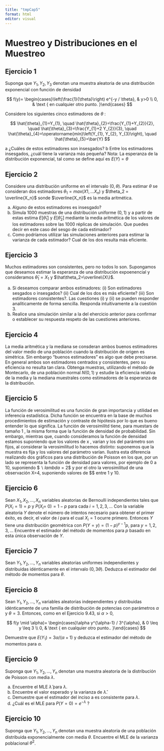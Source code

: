 ```yaml
---
title: "tmpCap5"
format: html
editor: visual
---
```


# Muestreo y Distribuciones en el Muestreo

## Ejercicio 1 
<!-- [W_M 8.8]  -->

Suponga que $Y_{1}, Y_{2}, Y_{3}$ denotan una muestra aleatoria de una distribución exponencial con función de densidad

$$
f(y)= \begin{cases}\left(\frac{1}{\theta}\right) e^{-y / \theta}, & y>0 \\ 0, & \text { en cualquier otro punto. }\end{cases}
$$

Considere los siguientes cinco estimadores de $\theta$ :

$$
\hat{\theta}_{1}=Y_{1}, \quad \hat{\theta}_{2}=\frac{Y_{1}+Y_{2}}{2}, \quad \hat{\theta}_{3}=\frac{Y_{1}+2 Y_{2}}{3}, \quad \hat{\theta}_{4}=\operatorname{mín}\left(Y_{1}, Y_{2}, Y_{3}\right), \quad \hat{\theta}_{5}=\bar{Y}
$$

a ¿Cuáles de estos estimadores son insesgados?
b Entre los estimadores insesgados, ¿cuál tiene la varianza más pequeña?
Nota: La esperanza de la distribución exponencial, tal como se define aquí es $E(Y)= \theta$



## Ejercicio 2 
<!-- [Propi] -->

Considere una distribución uniforme en el intervalo $(0, \theta)$. Para estimar $\theta$ se consideran dos estimadores $\theta_1 = max(X1,...X_n)$ y $\theta_2 = \overline{X_n}$ sonde $\overline{X_n}$ es la media aritmética.

a. Alguno de estos estimadores es insesgado?
b. Simula 1000 muestras de una distribución uniforme $(0,1)$ y a partir de estas estima $E[\hat \theta_1]$ y $E[\hat \theta_2]$ mediante la media aritmética de los valores de los estimadores sobre las 1000 réplicas de simulación. Que puedes decir en este caso del sesgo de cada estimador?
c. Como podríamos utilizar las simulaciones anteriores para estimar la varianza de cada estimador? Cual de los dos resulta más eficiente.

## Ejercicio 3 
<!-- [Propi] -->

Muchos estimadores son consistentes, pero no todos lo son. Supongamos que deseamos estimar la esperanza de una distribución expoenencial y consideramos $\hat \theta_1 = X_1$ y $\hat\theta_2=\overline\{X\}$.

a. Si deseamos comparar ambos estimadores: (i) Son estimadores sesgados o insesgados? (ii) Cual de los dos es más eficiente? (iii) Son estimadores consistentes?. Las cuestiones (i) y (ii) se pueden responder analíticamente de forma sencilla. Responda intuítivamente a la cuestión 3.
b. Realice una simulación similar a la del ehercicio anterior para confirmar o establecer su respuesta respeto de las cuestiones anteriores.

## Ejercicio 4 
<!-- [7.6 Peña] -->

La media aritmética y la mediana se consderan ambos buenos estimadores del valor medio de una población cuando la distribución de origen es simétrica. Sin embargo "buenos estimadores" es algo que debe precisarse. En general ambos son estimadores centrados y consistentes, pero su eficiencia no resulta tan clara.
Obtenga muestras, utilizando el método de Montecarlo, de una población normal $N(0,1)$ y estudie la eficiencia relativa de la media y la mediana muestrales como estimadores de la esperanza de la distribución.

## Ejercicio 5 
<!-- [Propi] -->

La función de verosimilitud es una función de gran importancia y utilidad en inferencia estadística. Dicha función se encuentra en la base de muchos procedimientos de estimación y contraste de hipótesis por lo que es bueno entender lo que significa. La función de verosimilitd tiene, para muestars de tamaño 1 , la misma forma que la función de densidad de probabilidad. Sin embargo, mientras que, cuando consideramos la función de densidad estamos suponiendo que los valores de x , varian y los del parámetro son fijos, al considerar la verosimilitud lo hacemos distinto: suponemos que la muestra es fija y los valores del parámetro varían. Ilustra esta diferencia realizando dos gráficos para una distribución de Poisson en los que, por un lado se representa la función de densidad para valores, por ejemplo de 0 a 10, suponiendo $\$ \backslash l a m b d a=2 \$$ y por el otro la verosimilitud de una observación X=4, suponiendo valores de \$\lambda\$ entre 1 y 10.

## Ejercicio 6 
<!-- [W 9.76] -->

Sean $X_{1}, X_{2}, \ldots, X_{n}$ variables aleatorias de Bernoulli independientes tales que $P\left(X_{i}=1\right)=p$ y $P\left(X_{i}=\right.$ $0)=1-p$ para cada $i=1,2,3, \ldots$ Con la variable aleatoria $Y$ denote el número de intentos necesario para obtener el primer éxito, es decir, el valor de $i$ para el cual $X_{i}=1$ ocurre primero. Entonces $Y$ tiene una distribución geométrica con $P(Y=y)=(1-p)^{y-1} p$, para $y=1,2,3, \ldots$ Encuentre el estimador del método de momentos para $p$ basado en esta única observación de $Y$.

## Ejercicio 7 
<!-- [W 9.77] -->
Sean $Y_{1}, Y_{2}, \ldots, Y_{n}$ variables aleatorias uniformes independientes y distribuidas idénticamente en el intervalo $(0,3 \theta)$. Deduzca el estimador del método de momentos para $\theta$.

## Ejercicio 8
<!-- [W 9.78] -->

Sean $Y_{1}, Y_{2}, \ldots, Y_{n}$ variables aleatorias independientes y distribuidas idénticamente de una familia de distribución de potencias con parámetros $\alpha$ y $\theta=3$. Entonces, como en el Ejercicio 9.43, si $\alpha>0$,

$$
f(y \mid \alpha)= \begin{cases}\alpha y^{\alpha-1} / 3^{\alpha}, & 0 \leq y \leq 3 \\ 0, & \text { en cualquier otro punto.. }\end{cases}
$$

Demuestre que $E\left(Y_{1}\right)=3 \alpha /(\alpha+1)$ y deduzca el estimador del método de momentos para $\alpha$.

## Ejercicio 9 
<!-- [W-M 80] -->

Suponga que $Y_{1}, Y_{2}, \ldots, Y_{n}$ denotan una muestra aleatoria de la distribución de Poisson con media $\lambda$.

a. Encuentre el MLE $\hat{\lambda}$ para $\lambda$.
b. Encuentre el valor esperado y la varianza de $\hat{\lambda}$.
c. Demuestre que el estimador del inciso a es consistente para $\lambda$.
d. ¿Cuál es el MLE para $P(Y=0)=e^{-\lambda}$ ?

## Ejercicio 10
<!-- [W-M 80, 81] -->

Suponga que $Y_{1}, Y_{2}, \ldots, Y_{n}$ denotan una muestra aleatoria de una población distribuida exponencialmente con media $\theta$. Encuentre el MLE de la varianza poblacional $\theta^{2}$. 
<!-- [Sugerencia: recuerde el Ejemplo 9.9.] -->

